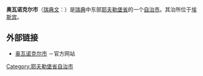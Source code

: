 {{Infobox Kommun
|name=Ovanåker
|fullname=Ovanåkers kommun
|isocode=
|capital=[[埃斯宾|埃斯宾]]
|county=[[耶夫勒堡省|耶夫勒堡省]]
|province=[[海尔辛兰|海尔辛兰]]
|arearank=第43名
|area=1 994
|populationrank=第187名
|population=11 985
|populationdensity=7
|population_as_of=
|coatofarms=[[File:Ovanåker_vapen.svg|100px]]|
|website=http://www.ovanaker.se
|map=[[File:Ovanåker_Municipality_in_Gävleborg_County.png|180px]]
|location=
|}}

'''奥瓦诺克尔市'''（[[瑞典文|瑞典文]]：{{lang|sv|''Ovanåkers kommun''}}）是[[瑞典|瑞典]]中东部[[耶夫勒堡省|耶夫勒堡省]]的一个[[瑞典自治市|自治市]]。其治所位于[[埃斯宾|埃斯宾]]。

== 外部链接 ==
* [http://www.ovanaker.se 奥瓦诺克尔市] {{Wayback|url=http://www.ovanaker.se/ |date=20210228204443 }}－官方网站

{{Gävleborg County}}
{{Localities in Ovanåker Municipality}}
{{Gävleborg-geo-stub}}

[[Category:耶夫勒堡省自治市|Category:耶夫勒堡省自治市]]